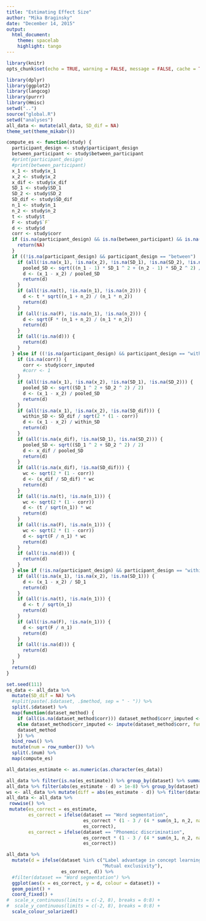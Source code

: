 ```yaml
---
title: "Estimating Effect Size"
author: "Mika Braginsky"
date: "December 14, 2015"
output:
  html_document:
    theme: spacelab
    highlight: tango
---
```


```r
library(knitr)
opts_chunk$set(echo = TRUE, warning = FALSE, message = FALSE, cache = TRUE)
```

```r
library(dplyr)
library(ggplot2)
library(langcog)
library(purrr)
library(Hmisc)
setwd("..")
source("global.R")
setwd("analyses")
all_data <- mutate(all_data, SD_dif = NA)
theme_set(theme_mikabr())
```

```r
compute_es <- function(study) {
  participant_design <- study$participant_design
  between_participant <- study$between_participant
  #print(participant_design)
  #print(between_participant)
  x_1 <- study$x_1
  x_2 <- study$x_2
  x_dif <- study$x_dif
  SD_1 <- study$SD_1
  SD_2 <- study$SD_2
  SD_dif <- study$SD_dif
  n_1 <- study$n_1
  n_2 <- study$n_2
  t <- study$t
  F <- study$`F`
  d <- study$d
  corr <- study$corr
  if (is.na(participant_design) && is.na(between_participant) && is.na(d)) {
    return(NA)
  }
  if ((!is.na(participant_design) && participant_design == "between") || (!is.na(between_participant) && between_participant == 1)) {
    if (all(!is.na(x_1), !is.na(x_2), !is.na(SD_1), !is.na(SD_2), !is.na(n_1), !is.na(n_2))) {
      pooled_SD <- sqrt(((n_1 - 1) * SD_1 ^ 2 + (n_2 - 1) * SD_2 ^ 2) / (n_1 + n_2 - 2))
      d <- (x_1 - x_2) / pooled_SD
      return(d)
    }
    if (all(!is.na(t), !is.na(n_1), !is.na(n_2))) {
      d <- t * sqrt((n_1 + n_2) / (n_1 * n_2))
      return(d)
    }
    if (all(!is.na(F), !is.na(n_1), !is.na(n_2))) {
      d <- sqrt(F * (n_1 + n_2) / (n_1 * n_2))
      return(d)
    }
    if (all(!is.na(d))) {
      return(d)
    }
  } else if ((!is.na(participant_design) && participant_design == "within_two") || (!is.na(between_participant) && between_participant == 0)) {
    if (is.na(corr)) {
      corr <- study$corr_imputed
      #corr <- 1
    }
    if (all(!is.na(x_1), !is.na(x_2), !is.na(SD_1), !is.na(SD_2))) {
      pooled_SD <- sqrt((SD_1 ^ 2 + SD_2 ^ 2) / 2)
      d <- (x_1 - x_2) / pooled_SD
      return(d)
    }
    if (all(!is.na(x_1), !is.na(x_2), !is.na(SD_dif))) {
      within_SD <- SD_dif / sqrt(2 * (1 - corr))
      d <- (x_1 - x_2) / within_SD
      return(d)
    }
    if (all(!is.na(x_dif), !is.na(SD_1), !is.na(SD_2))) {
      pooled_SD <- sqrt((SD_1 ^ 2 + SD_2 ^ 2) / 2)
      d <- x_dif / pooled_SD
      return(d)
    }
    if (all(!is.na(x_dif), !is.na(SD_dif))) {
      wc <- sqrt(2 * (1 - corr))
      d <- (x_dif / SD_dif) * wc
      return(d)
    }
    if (all(!is.na(t), !is.na(n_1))) {
      wc <- sqrt(2 * (1 - corr))
      d <- (t / sqrt(n_1)) * wc
      return(d)
    }
    if (all(!is.na(F), !is.na(n_1))) {
      wc <- sqrt(2 * (1 - corr))
      d <- sqrt(F / n_1) * wc
      return(d)
    }
    if (all(!is.na(d))) {
      return(d)
    }
  } else if (!is.na(participant_design) && participant_design == "within_one") {
    if (all(!is.na(x_1), !is.na(x_2), !is.na(SD_1))) {
      d <- (x_1 - x_2) / SD_1
      return(d)
    }
    if (all(!is.na(t), !is.na(n_1))) {
      d <- t / sqrt(n_1)
      return(d)
    }
    if (all(!is.na(F), !is.na(n_1))) {
      d <- sqrt(F / n_1)
      return(d)
    }
    if (all(!is.na(d))) {
      return(d)
    }
  }
  return(d)
}

set.seed(111)
es_data <- all_data %>%
  mutate(SD_dif = NA) %>%
  #split(paste(.$dataset, .$method, sep = " - ")) %>%
  split(.$dataset) %>%
  map(function(dataset_method) {
    if (all(is.na(dataset_method$corr))) dataset_method$corr_imputed <- NA
    else dataset_method$corr_imputed <- impute(dataset_method$corr, fun = "random")
    dataset_method
    }) %>%
  bind_rows() %>%
  mutate(num = row_number()) %>%
  split(.$num) %>%
  map(compute_es)

all_data$es_estimate <- as.numeric(as.character(es_data))

all_data %>% filter(is.na(es_estimate)) %>% group_by(dataset) %>% summarise(n = n())
all_data %>% filter(abs(es_estimate - d) > 1e-8) %>% group_by(dataset) %>% summarise(n = n())
ws <- all_data %>% mutate(diff = abs(es_estimate - d)) %>% filter(dataset == "Word segmentation") %>% arrange(desc(diff))
all_data <- all_data %>%
 rowwise() %>%
 mutate(es_correct = es_estimate,
        es_correct = ifelse(dataset == "Word segmentation",
                            es_correct * (1 - 3 / (4 * sum(n_1, n_2, na.rm = TRUE) - 5)),
                            es_correct),
        es_correct = ifelse(dataset == "Phonemic discrimination",
                            es_correct * (1 - 3 / (4 * sum(n_1, n_2, na.rm = TRUE) - 9)),
                            es_correct))
```

```r
all_data %>%
  mutate(d = ifelse(dataset %in% c("Label advantage in concept learning",
                                   "Mutual exclusivity"),
                    es_correct, d)) %>%
  #filter(dataset == "Word segmentation") %>%
  ggplot(aes(x = es_correct, y = d, colour = dataset)) +
  geom_point() +
  coord_fixed() +
#  scale_x_continuous(limits = c(-2, 8), breaks = 0:8) +
#  scale_y_continuous(limits = c(-2, 8), breaks = 0:8) +
  scale_colour_solarized()
```
